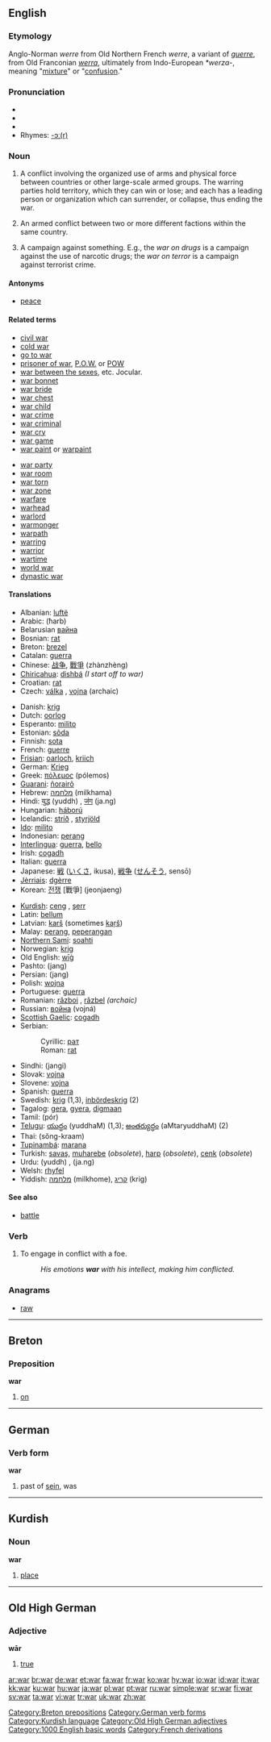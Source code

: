{{wikipediapl}}
==English==

{{rank|fell|different|care|389|war|short|able|five}}

===Etymology===
Anglo-Norman ''werre'' from Old Northern French ''werre'', a variant of {{OF.}} ''[[guerre]]'', from Old Franconian ''[[werra]]'', ultimately from Indo-European ''*werza-'', meaning "[[mixture]]" or "[[confusion]]."

===Pronunciation===
*{{IPA|/woʊr/, /wɔː(r)/}}
*{{SAMPA|/wO:(r)/}}
*{{audio|en-us-war.ogg|Audio (US)}}
*Rhymes: [[rhymes:English:-ɔː(r)|-ɔː(r)]]

===Noun===
{{wikipedia}}
{{en-noun}}

# A conflict involving the organized use of arms and physical force between countries or other large-scale armed groups. The warring parties hold territory, which they can win or lose; and each has a leading person or organization which can surrender, or collapse, thus ending the war.
# {{cattag|civil war}} An armed conflict between two or more different factions within the same country.
# {{cattag|rhetorical}} A campaign against something. E.g., the ''war on drugs'' is a campaign against the use of narcotic drugs; the ''war on terror'' is a campaign against terrorist crime.

====Antonyms====
*[[peace]]

====Related terms====
{{top2}}
*[[civil war]]
*[[cold war]]
*[[go to war]]
*[[prisoner of war]], [[P.O.W.]] or [[POW]]
*[[war between the sexes]], etc. Jocular.
*[[war bonnet]]
*[[war bride]]
*[[war chest]]
*[[war child]]
*[[war crime]]
*[[war criminal]]
*[[war cry]]
*[[war game]]
*[[war paint]] or [[warpaint]]
{{mid2}}
*[[war party]]
*[[war room]]
*[[war torn]]
*[[war zone]]
*[[warfare]]
*[[warhead]]
*[[warlord]]
*[[warmonger]]
*[[warpath]]
*[[warring]]
*[[warrior]]
*[[wartime]]
*[[world war]]
*[[dynastic war]]
{{bottom}}

====Translations====
{{trans-top|war}}
*Albanian: [[luftë]] {{f}}
*Arabic: {{ARchar|[[حرب]]}} (ħarb) {{m}}
*Belarusian [[вайна]] {{f}}
*Bosnian: [[rat]] {{m}}
*Breton: [[brezel]] {{m}}
*Catalan: [[guerra]] {{f}}
*Chinese: [[战争]], [[戰爭]] (zhànzhèng)
*[[Chiricahua]]: [[dishbá]] ''(I start off to war)''
*Croatian: [[rat]] {{m}}
*Czech: [[válka]] {{f}}, [[vojna]] {{f}} (archaic)
<!-- '''válka dělá z lidi blby''' ''war turns people into morons&mdash;Czech proverb'' ... put this on the [[válka]] page -->
*Danish: [[krig]]
*Dutch: [[oorlog]] {{m}}
*Esperanto: [[milito]]
*Estonian: [[sõda]]
*Finnish: [[sota]]
*French: [[guerre]] {{f}}
*[[Frisian]]: [[oarloch]], [[kriich]]
*German: [[Krieg]] {{m}}
*Greek: [[πόλεμος]] (pólemos) {{m}}
*[[Guarani]]: [[ñorairõ]]
*Hebrew: [[מלחמה]] (milkhama) {{m}}
*Hindi: [[युद्ध]] (yuddh) {{m}}, [[जंग]] (ja.ng) {{f}}
*Hungarian: [[háború]]
*Icelandic: [[stríð]] {{n}}, [[styrjöld]] {{f}}
*[[Ido]]: [[milito]]
*Indonesian: [[perang]]
*[[Interlingua]]: [[guerra]], [[bello]]
*Irish: [[cogadh]]
*Italian: [[guerra]] {{f}}
*Japanese: [[戦]] ([[いくさ]], ikusa), [[戦争]] ([[せんそう]], sensō)
*[[Jèrriais]]: [[dgèrre]] {{f}}
*Korean: [[전쟁]] [戰爭] (jeonjaeng)
{{trans-mid}}
*[[Kurdish]]: [[ceng]] {{f}}, [[şerr]] {{m}}
*Latin: [[bellum]] {{n}}
*Latvian: [[karš]] {{m}} (sometimes [[kaŗš]])
*Malay: [[perang]], [[peperangan]]
*[[Northern Sami]]: [[soahti]]
*Norwegian: [[krig]] {{m}}
*Old English: [[wig#Old English|wīġ]] {{n}}
*Pashto: {{FAchar|[[جنگ]]}} (jang)
*Persian: {{FAchar|[[جنگ]]}} (jang)
*Polish: [[wojna]] {{f}}
*Portuguese: [[guerra]] {{f}}
*Romanian: [[război]] {{n}}, [[răzbel]] {{n}} ''(archaic)''
*Russian: [[война]] (vojná) {{f}}
*[[Scottish Gaelic]]: [[cogadh]] {{m}}
*Serbian:
*:Cyrillic: [[рат]] {{m}}
*:Roman: [[rat]] {{m}}
*Sindhi: {{SDchar|[[جَنگِ]]}} (jangi) {{f}}
*Slovak: [[vojna#Slovak|vojna]] {{f}}
*Slovene: [[vojna]] {{f}}
*Spanish: [[guerra]] {{f}}
*Swedish: [[krig]] {{n}} (1,3), [[inbördeskrig]] (2) {{n}}
*Tagalog: [[gera]], [[gyera]], [[digmaan]]
*Tamil: (pór)
*[[Telugu]]: [[యుద్ధం]] (yuddhaM) (1,3); [[అంతర్యుద్ధం]] (aMtaryuddhaM) (2)
*Thai: {{THchar|[[สงคราม]]}} (sŏng-kraam)
*[[Tupinambá]]: [[marana]]
*Turkish: [[savaş]], [[muharebe]] (''obsolete''), [[harp]] (''obsolete''), [[cenk]] (''obsolete'')
*Urdu: {{URchar|[[یدھ]]}} (yuddh) {{m}}, {{URchar|[[جنگ]]}} (ja.ng) {{f}}
*Welsh: [[rhyfel]]
*Yiddish: [[מלחמה]] (milkhome), [[קריג]] (krig)
{{trans-bottom}}

====See also====
*[[battle]]

===Verb===
{{en-verb|war|r|ed}}

# To engage in conflict with a foe.
#:''His emotions '''war''' with his intellect, making him conflicted.''

===Anagrams===
*[[raw]]

----

==Breton==

===Preposition===
'''war'''

# [[on]]

[[Category:Breton prepositions]]

----

==German==

===Verb form===
'''war'''

# past of [[sein]], was

[[Category:German verb forms]]

----

==Kurdish==

===Noun===
'''war'''

# [[place]]

[[Category:Kurdish language]]

----

==Old High German==

===Adjective===
'''wār'''

# [[true]]

[[Category:Old High German adjectives]]
[[Category:1000 English basic words]]
[[Category:French derivations]]

[[ar:war]]
[[br:war]]
[[de:war]]
[[et:war]]
[[fa:war]]
[[fr:war]]
[[ko:war]]
[[hy:war]]
[[io:war]]
[[id:war]]
[[it:war]]
[[kk:war]]
[[ku:war]]
[[hu:war]]
[[ja:war]]
[[pl:war]]
[[pt:war]]
[[ru:war]]
[[simple:war]]
[[sr:war]]
[[fi:war]]
[[sv:war]]
[[ta:war]]
[[vi:war]]
[[tr:war]]
[[uk:war]]
[[zh:war]]